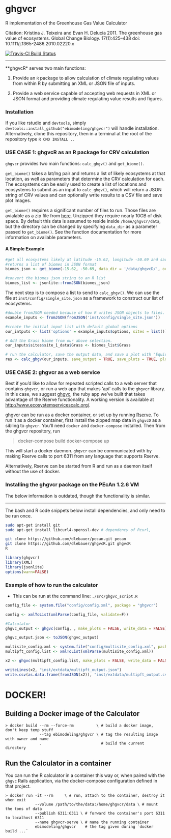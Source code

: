 ghgvcr
======

R implementation of the Greenhouse Gas Value Calculator

Citation: Kristina J. Teixeira and Evan H. Delucia 2011. The greenhouse gas value of ecosystems. Global Change Biology. 17(1):425–438 doi: 10.1111/j.1365-2486.2010.02220.x

[![Travis-CI Build Status](https://travis-ci.org/ebimodeling/ghgvcR.svg?branch=master)](https://travis-ci.org/ebimodeling/ghgvcR)

-------

**ghgvcR* serves two main functions:

1. Provide an `R` package to allow calculation of climate regulating values from within R by submitting an XML or JSON file of inputs.

2. Provide a web service capable of accepting web requests in XML or JSON format and providing climate regulating value results and figures.

### Installation

If you like rstudio and `devtools`, simply `devtools::install_github("ebimodeling/ghgvcr")` will handle installation. Alternatively, clone this repository, then in a terminal at the root of the repository type `R CMD INSTALL .`. 


### USE CASE 1: ghgvcR as an R package for CRV calculation

`ghgvcr` provides two main functions: `calc_ghgv()` and `get_biome()`.

`get_biome()` takes a lat/lng pair and returns a list of likely ecosystems at that location, as well as parameters that determine the CRV calculation for each. The ecosystems can be easily used to create a list of locations and ecosystems to submit as an input to `calc_ghgv()`, which will return a JSON string of CRV values and can optionally write results to a CSV file and save plot images.

`get_biome()` requires a significant number of files to run. Those files are avialable as a zip file from [here](TODO: paste link). Unzipped they require nearly 10GB of disk space. By default this data is assumed to reside inside `/home/ghgvcr/data`, but the directory can be changed by specifying `data_dir` as a parameter passed to `get_biome()`. See the function documentation for more information on available parameters.

#### A Simple Example

``` r
#get all ecosystems likely at latitude -15.62, longitude -50.69 and save them in a file named 'biome.csv'
#returns a list of biomes in JSON format
biomes_json <- get_biome(-15.62, -50.69, data_dir = '/data/ghgvcD/', output_filename = 'biome.csv', save_output = TRUE)

#convert the biomes_json string to an R list
biomes_list <- jsonlite::fromJSON(biomes_json)
```

The next step is to compose a list to send to `calc_ghgv()`. We can use the file at `inst/config/single_site.json` as a framework to construct our list of ecosystems.

``` r
#double fromJSON needed because of how R writes JSON objects to files.
example_inputs <- fromJSON(fromJSON('inst/config/single_site.json'))

#create the initial input list with default global options
our_intputs <- list('options' = example_inputs$options, sites = list())

# Add the Grass biome from our above selection.
our_inputs$sites$site_1_data$Grass <- biomes_list$Grass

# run the calculator, save the output data, and save a plot with "Equivalent miles driven in an average-sized car" as units.
res <- calc_ghgv(our_inputs, save_output = TRUE, save_plots = TRUE, plot_units = "mi")
```

### USE CASE 2: ghgvcr as a web service

Best if you'd like to allow for repeated scripted calls to a web server that contains `ghgvcr`, or run a web app that makes 'api' calls to the `ghgvcr` library. In this case, we suggest [ghgvc](https://github.com/rubyforgood/ghgvc), the ruby app we've built that takes advantage of the Rserve functionality. A working version is available at [http://www.ecosystemservicescalc.org/](http://www.ecosystemservicescalc.org/).

ghgvcr can be run as a docker container, or set up by running [Rserve](https://www.rforge.net/Rserve/). To run it as a docker container, first install the zipped map data in `ghgvcD` as a sibling to `ghgvcr`. You'll need `docker` and `docker-compose` installed. Then from the ghgvcr repository, run

> docker-compose build
> docker-compose up

This will start a docker daemon. `ghgvcr` can be communicated with by making Rserve calls to port 6311 from any language that supports Rserve.

Alternatively, Rserve can be started from R and run as a daemon itself without the use of docker.

### Installing the ghgvcr package on the PEcAn 1.2.6 VM

The below information is outdated, though the functionality is similar.

------

The bash and R code snippets below install dependencies, and only need to be run once.

```sh
sudo apt-get install git
sudo apt-get install libcurl4-openssl-dev # dependency of Rcurl,

git clone https://github.com/dlebauer/pecan.git pecan
git clone https://github.com/dlebauer/ghgvcR.git ghgvcR
R
```

```r
library(ghgvcr)
library(XML)
library(jsonlite)
options(warn=FALSE)

```

### Example of how to run the calculator

* This can be run at the command line: `./src/ghgvc_script.R`

```r

config_file <- system.file("config/config.xml", package = "ghgvcr")

config <- xmlToList(xmlParse(config_file, validate=F))  

#Calculator
ghgvc_output <- ghgvc(config, , make_plots = FALSE, write_data = FALSE)

ghgvc_output.json <- toJSON(ghgvc_output)


```

```r
multisite_config.xml <- system.file("config/multisite_config.xml", package = "ghgvcr")
multipft_config.list <- xmlToList(xmlParse(multisite_config.xml))

x2 <- ghgvc(multipft_config.list, make_plots = FALSE, write_data = FALSE)

writeLines(x2, "inst/extdata/multipft_output.json")
write.csv(as.data.frame(fromJSON(x2)), "inst/extdata/multipft_output.csv")

```

# DOCKER!

## Building a Docker image of the Calculator

```
> docker build --rm --force-rm          \ # build a docker image, don't keep temp stuff
               --tag ebimodeling/ghgvcr \ # tag the resulting image with owner and name
               .                          # build the current directory
```

## Run the Calculator in a container

You can run the R calculator in a container this way or, when paired with the
`ghgvc` Rails application, via the docker-compose configuration defined in that
project.

```
> docker run -it --rm     \ # run, attach to the container, destroy it when exit
             --volume /path/to/the/data:/home/ghgvcr/data \ # mount the tons of data
             --publish 6311:6311 \ # forward the container's port 6311 to localhost 6311
             --name ghgvcr-serve \ # name the running container
             ebimodeling/ghgvcr    # the tag given during `docker build ...`
```
